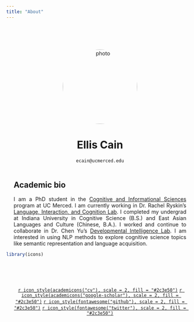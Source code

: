 ```yaml
---
title: "About"
---
```


<style type="text/css">
.title {
  display: none;
}
img {
  border-radius: 200px 200px 200px 200px;
}

</style>

<div class="row" style="text-align: center; padding-top: 50px; padding-right: 20px;padding-left: 20px">

<img src="img/cain_img.jpg" alt="photo" width="200" height="200" style="float:center">

# Ellis Cain

`ecain@ucmerced.edu`

</div>


<div class="row" style="text-align: justify; text-justify: inter-word;  padding-top: 2px;padding-right: 20px;padding-left: 20px">

## Academic bio

I am a PhD student in the [Cognitive and Informational Sciences](https://cogsci.ucmerced.edu) program at UC Merced. I am currently working in Dr. Rachel Ryskin's [Language, Interaction, and Cognition Lab](https://linclab0.github.io/). I completed my undergrad at Indiana University in Cognitive Science (B.S.) and East Asian Languages and Culture (Chinese, B.A.). I worked and continue to collaborate in Dr. Chen Yu's [Developmental Intelligence Lab](https://www.la.utexas.edu/users/dil/). I am interested in using NLP methods to explore cognitive science topics like semantic representation and language acquisition.

</div>



```r
library(icons)
```

<div class="row" style="text-align: center; padding-top: 50px; padding-right: 20px;padding-left: 20px">

[`r icon_style(academicons("cv"), scale = 2, fill = "#2c3e50")`](pdf/cain_cv_2023.pdf)
[`r icon_style(academicons("google-scholar"), scale = 2, fill = "#2c3e50")`](https://scholar.google.com/citations?user=P4AiTp4AAAAJ&hl=en) 
[`r icon_style(fontawesome("github"), scale = 2, fill = "#2c3e50")`](https://github.com/ellissc)
[`r icon_style(fontawesome("twitter"), scale = 2, fill = "#2c3e50")`](https://twitter.com/ellscain) 
</div>


